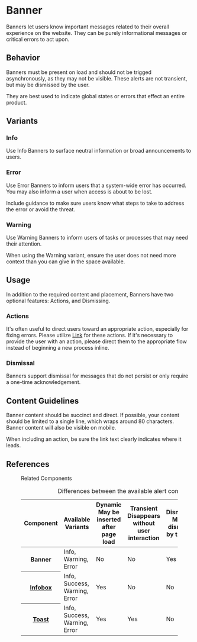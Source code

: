 
<Meta title="MUI Components/Alerts/Banner" anchor />

# Banner

Banners let users know important messages related to their overall experience on the website. They can be purely informational messages or critical errors to act upon.

## Behavior

Banners must be present on load and should not be trigged asynchronously, as they may not be visible. These alerts are not transient, but may be dismissed by the user.

They are best used to indicate global states or errors that effect an entire product.

## Variants

### Info

Use Info Banners to surface neutral information or broad announcements to users.

<Canvas>
  <Story of={BannerStories.InfoBanner} />
</Canvas>

### Error

Use Error Banners to inform users that a system-wide error has occurred. You may also inform a user when access is about to be lost.

Include guidance to make sure users know what steps to take to address the error or avoid the threat.

<Canvas>
  <Story of={BannerStories.ErrorBanner} />
</Canvas>

### Warning

Use Warning Banners to inform users of tasks or processes that may need their attention.

When using the Warning variant, ensure the user does not need more context than you can give in the space available.

<Canvas>
  <Story of={BannerStories.WarningBanner} />
</Canvas>

## Usage

In addition to the required content and placement, Banners have two optional features: Actions, and Dismissing.

### Actions

It's often useful to direct users toward an appropriate action, especially for fixing errors. Please utilize <a href="?path=/docs/components-link--monochrome">Link</a> for these actions. If it's necessary to provide the user with an action, please direct them to the appropriate flow instead of beginning a new process inline.

<Canvas>
  <Story of={BannerStories.BannerWithLink} />
</Canvas>

### Dismissal

Banners support dismissal for messages that do not persist or only require a one-time acknowledgement.

<Canvas>
  <Story of={BannerStories.DismissibleBanner} />
</Canvas>

## Content Guidelines

Banner content should be succinct and direct. If possible, your content should be limited to a single line, which wraps around 80 characters. Banner content will also be visible on mobile.

When including an action, be sure the link text clearly indicates where it leads.

## References

<figure className="ods-table--figure">
  <figcaption className="ods-table--figcaption">Related Components</figcaption>
  <table className="ods-table">
    <caption>Differences between the available alert components</caption>
    <thead>
      <tr>
        <th scope="column">Component</th>
        <th scope="column">Available Variants</th>
        <th scope="column">
          <span className="has-ods-tooltip">
            <abbr aria-describedby="tip-dynamic">Dynamic</abbr>
            <aside
              className="ods-tooltip is-ods-tooltip-top"
              id="tip-dynamic"
              role="tooltip"
            >
              May be inserted after page load
            </aside>
          </span>
        </th>
        <th scope="column">
          <span className="has-ods-tooltip">
            <abbr aria-describedby="tip-transient">Transient</abbr>
            <aside
              className="ods-tooltip is-ods-tooltip-top"
              id="tip-transient"
              role="tooltip"
            >
              Disappears without user interaction
            </aside>
          </span>
        </th>
        <th scope="column">
          <span className="has-ods-tooltip">
            <abbr aria-describedby="tip-dismissible">Dismissible</abbr>
            <aside
              className="ods-tooltip is-ods-tooltip-top"
              id="tip-dismissible"
              role="tooltip"
            >
              May be dismissed by the user
            </aside>
          </span>
        </th>
        <th scope="column">
          <span className="has-ods-tooltip">
            <abbr aria-describedby="tip-actionable">Actionable</abbr>
            <aside
              className="ods-tooltip is-ods-tooltip-top"
              id="tip-actionable"
              role="tooltip"
            >
              May include actions or links
            </aside>
          </span>
        </th>
      </tr>
    </thead>
    <tbody>
      <tr>
        <th scope="row">Banner</th>
        <td>Info, Warning, Error</td>
        <td>No</td>
        <td>No</td>
        <td>Yes</td>
        <td>Yes</td>
      </tr>
      <tr>
        <th scope="row">
          <a href="?path=/docs/mui-components-alerts-infobox--info#infobox">
            Infobox
          </a>
        </th>
        <td>Info, Success, Warning, Error</td>
        <td>Yes</td>
        <td>No</td>
        <td>No</td>
        <td>Yes</td>
      </tr>
      <tr>
        <th scope="row">
          <a href="?path=/docs/components-alerts-toast--info#toast">Toast</a>
        </th>
        <td>Info, Success, Warning, Error</td>
        <td>Yes</td>
        <td>Yes</td>
        <td>No</td>
        <td>No</td>
      </tr>
    </tbody>
  </table>
</figure>
